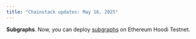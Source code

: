 ```yaml
---
title: "Chainstack updates: May 16, 2025"
---
```

**Subgraphs**. Now, you can deploy [subgraphs](/docs/chainstack-subgraphs-tutorials) on Ethereum Hoodi Testnet.